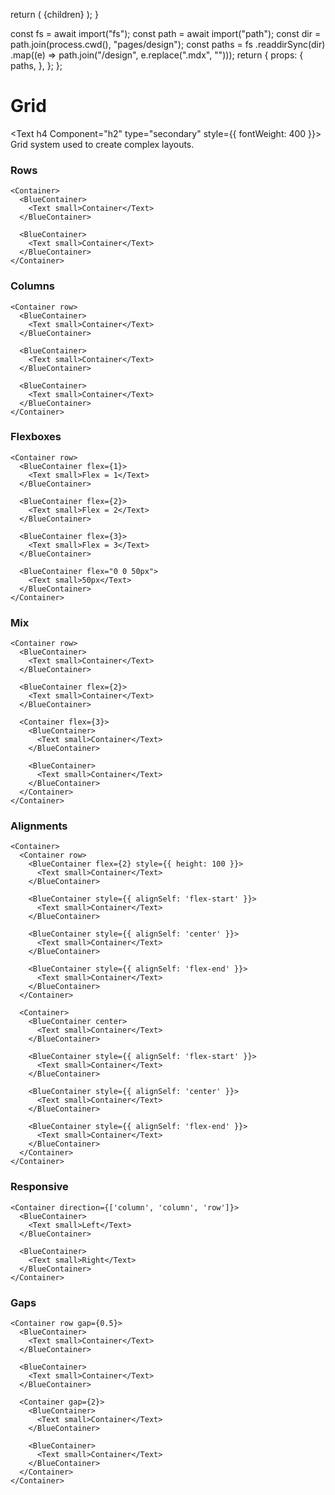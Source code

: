 
  return (
    <DesignLayout paths={paths}>
      <DesignLayoutInner>{children}</DesignLayoutInner>
    </DesignLayout>
  );
}

  const fs = await import("fs");
  const path = await import("path");
  const dir = path.join(process.cwd(), "pages/design");
  const paths = fs
    .readdirSync(dir)
    .map((e) => path.join("/design", e.replace(".mdx", "")));
  return {
    props: {
      paths,
    },
  };
};

# Grid

<Text h4 Component="h2" type="secondary" style={{ fontWeight: 400 }}>
  Grid system used to create complex layouts.
</Text>

<Spacer y={2} />

### Rows

```
<Container>
  <BlueContainer>
    <Text small>Container</Text>
  </BlueContainer>

  <BlueContainer>
    <Text small>Container</Text>
  </BlueContainer>
</Container>
```

<Spacer y={2} />

### Columns

```
<Container row>
  <BlueContainer>
    <Text small>Container</Text>
  </BlueContainer>

  <BlueContainer>
    <Text small>Container</Text>
  </BlueContainer>

  <BlueContainer>
    <Text small>Container</Text>
  </BlueContainer>
</Container>
```

<Spacer y={2} />

### Flexboxes

```
<Container row>
  <BlueContainer flex={1}>
    <Text small>Flex = 1</Text>
  </BlueContainer>

  <BlueContainer flex={2}>
    <Text small>Flex = 2</Text>
  </BlueContainer>

  <BlueContainer flex={3}>
    <Text small>Flex = 3</Text>
  </BlueContainer>

  <BlueContainer flex="0 0 50px">
    <Text small>50px</Text>
  </BlueContainer>
</Container>
```

<Spacer y={2} />

### Mix

```
<Container row>
  <BlueContainer>
    <Text small>Container</Text>
  </BlueContainer>

  <BlueContainer flex={2}>
    <Text small>Container</Text>
  </BlueContainer>

  <Container flex={3}>
    <BlueContainer>
      <Text small>Container</Text>
    </BlueContainer>

    <BlueContainer>
      <Text small>Container</Text>
    </BlueContainer>
  </Container>
</Container>
```

<Spacer y={2} />

### Alignments

```
<Container>
  <Container row>
    <BlueContainer flex={2} style={{ height: 100 }}>
      <Text small>Container</Text>
    </BlueContainer>

    <BlueContainer style={{ alignSelf: 'flex-start' }}>
      <Text small>Container</Text>
    </BlueContainer>

    <BlueContainer style={{ alignSelf: 'center' }}>
      <Text small>Container</Text>
    </BlueContainer>

    <BlueContainer style={{ alignSelf: 'flex-end' }}>
      <Text small>Container</Text>
    </BlueContainer>
  </Container>

  <Container>
    <BlueContainer center>
      <Text small>Container</Text>
    </BlueContainer>

    <BlueContainer style={{ alignSelf: 'flex-start' }}>
      <Text small>Container</Text>
    </BlueContainer>

    <BlueContainer style={{ alignSelf: 'center' }}>
      <Text small>Container</Text>
    </BlueContainer>

    <BlueContainer style={{ alignSelf: 'flex-end' }}>
      <Text small>Container</Text>
    </BlueContainer>
  </Container>
</Container>
```

<Spacer y={2} />

### Responsive

```
<Container direction={['column', 'column', 'row']}>
  <BlueContainer>
    <Text small>Left</Text>
  </BlueContainer>

  <BlueContainer>
    <Text small>Right</Text>
  </BlueContainer>
</Container>
```

<Spacer y={2} />

### Gaps

```
<Container row gap={0.5}>
  <BlueContainer>
    <Text small>Container</Text>
  </BlueContainer>

  <BlueContainer>
    <Text small>Container</Text>
  </BlueContainer>

  <Container gap={2}>
    <BlueContainer>
      <Text small>Container</Text>
    </BlueContainer>

    <BlueContainer>
      <Text small>Container</Text>
    </BlueContainer>
  </Container>
</Container>
```

<Spacer y={2} />
